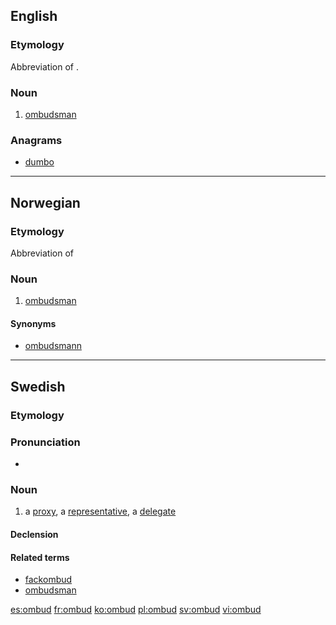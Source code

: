 ==English==

{{rfp|lang=en}}

===Etymology===
Abbreviation of {{term|ombudsman}}.

===Noun===
{{en-noun}}

# {{informal}} [[ombudsman]]

===Anagrams===
* [[dumbo#English|dumbo]]

----

==Norwegian==

{{rfp|lang=no}}

===Etymology===
Abbreviation of {{term|ombudsmann|lang=no}}

===Noun===
{{no-noun-n1}}

# [[ombudsman]]

====Synonyms====
*[[ombudsmann]]

----

==Swedish==

===Etymology===
{{compound|om|bud|lang=sv}}

===Pronunciation===
* {{audio|Sv-ombud.ogg|Audio}}

===Noun===
{{sv-noun|g=n}}

# a [[proxy]], a [[representative]], a [[delegate]]

====Declension====
{{sv-noun-n-zero}}

====Related terms====
* [[fackombud]]
* [[ombudsman]]

[[es:ombud]]
[[fr:ombud]]
[[ko:ombud]]
[[pl:ombud]]
[[sv:ombud]]
[[vi:ombud]]